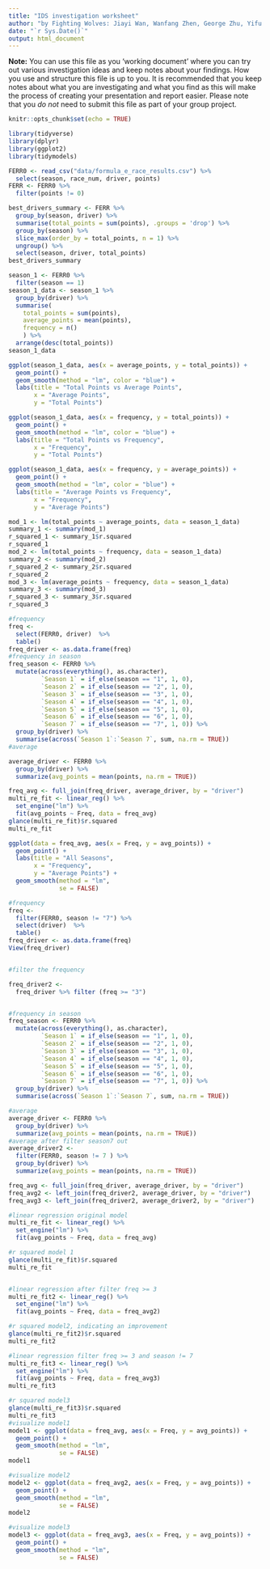 ```yaml
---
title: "IDS investigation worksheet"
author: "by Fighting Wolves: Jiayi Wan, Wanfang Zhen, George Zhu, Yifu Li & Yunrui Lyu"
date: "`r Sys.Date()`"
output: html_document
---
```


**Note:** You can use this file as you 'working document' where you can try out various investigation ideas and keep notes about your findings. How you use and structure this file is up to you. It is recommended that you keep notes about what you are investigating and what you find as this will make the process of creating your presentation and report easier. Please note that you _do not_ need to submit this file as part of your group project.


```r
knitr::opts_chunk$set(echo = TRUE)
```


```r
library(tidyverse)
library(dplyr)
library(ggplot2)
library(tidymodels)
```

```r
FERR0 <- read_csv("data/formula_e_race_results.csv") %>%
  select(season, race_num, driver, points)
FERR <- FERR0 %>% 
  filter(points != 0)
```

```r
best_drivers_summary <- FERR %>%
  group_by(season, driver) %>%
  summarise(total_points = sum(points), .groups = 'drop') %>%
  group_by(season) %>%
  slice_max(order_by = total_points, n = 1) %>%
  ungroup() %>%
  select(season, driver, total_points)
best_drivers_summary
```

```r
season_1 <- FERR0 %>%
  filter(season == 1)
season_1_data <- season_1 %>%
  group_by(driver) %>%
  summarise(
    total_points = sum(points),
    average_points = mean(points),
    frequency = n()
    ) %>%
  arrange(desc(total_points)) 
season_1_data
```

```r
ggplot(season_1_data, aes(x = average_points, y = total_points)) +
  geom_point() +
  geom_smooth(method = "lm", color = "blue") +
  labs(title = "Total Points vs Average Points",
       x = "Average Points",
       y = "Total Points")

ggplot(season_1_data, aes(x = frequency, y = total_points)) +
  geom_point() +
  geom_smooth(method = "lm", color = "blue") +
  labs(title = "Total Points vs Frequency",
       x = "Frequency",
       y = "Total Points")

ggplot(season_1_data, aes(x = frequency, y = average_points)) +
  geom_point() +
  geom_smooth(method = "lm", color = "blue") +
  labs(title = "Average Points vs Frequency",
       x = "Frequency",
       y = "Average Points")

mod_1 <- lm(total_points ~ average_points, data = season_1_data)
summary_1 <- summary(mod_1)
r_squared_1 <- summary_1$r.squared
r_squared_1
mod_2 <- lm(total_points ~ frequency, data = season_1_data)
summary_2 <- summary(mod_2)
r_squared_2 <- summary_2$r.squared
r_squared_2
mod_3 <- lm(average_points ~ frequency, data = season_1_data)
summary_3 <- summary(mod_3)
r_squared_3 <- summary_3$r.squared
r_squared_3
```

```r
#frequency
freq <- 
  select(FERR0, driver)  %>% 
  table()
freq_driver <- as.data.frame(freq)
#frequency in season
freq_season <- FERR0 %>%
  mutate(across(everything(), as.character),
         `Season 1` = if_else(season == "1", 1, 0),
         `Season 2` = if_else(season == "2", 1, 0),
         `Season 3` = if_else(season == "3", 1, 0),
         `Season 4` = if_else(season == "4", 1, 0),
         `Season 5` = if_else(season == "5", 1, 0),
         `Season 6` = if_else(season == "6", 1, 0),
         `Season 7` = if_else(season == "7", 1, 0)) %>%
  group_by(driver) %>%
  summarise(across(`Season 1`:`Season 7`, sum, na.rm = TRUE))
#average

average_driver <- FERR0 %>%
  group_by(driver) %>%
  summarize(avg_points = mean(points, na.rm = TRUE))

freq_avg <- full_join(freq_driver, average_driver, by = "driver")
multi_re_fit <- linear_reg() %>%
  set_engine("lm") %>%
  fit(avg_points ~ Freq, data = freq_avg)
glance(multi_re_fit)$r.squared
multi_re_fit

ggplot(data = freq_avg, aes(x = Freq, y = avg_points)) + 
  geom_point() + 
  labs(title = "All Seasons",
       x = "Frequency",
       y = "Average Points") +
  geom_smooth(method = "lm",
              se = FALSE)
```
```r
#frequency
freq <- 
  filter(FERR0, season != "7") %>%
  select(driver)  %>% 
  table()
freq_driver <- as.data.frame(freq)
View(freq_driver)


#filter the frequency 

freq_driver2 <-
  freq_driver %>% filter (freq >= "3")


#frequency in season
freq_season <- FERR0 %>%
  mutate(across(everything(), as.character),
         `Season 1` = if_else(season == "1", 1, 0),
         `Season 2` = if_else(season == "2", 1, 0),
         `Season 3` = if_else(season == "3", 1, 0),
         `Season 4` = if_else(season == "4", 1, 0),
         `Season 5` = if_else(season == "5", 1, 0),
         `Season 6` = if_else(season == "6", 1, 0),
         `Season 7` = if_else(season == "7", 1, 0)) %>%
  group_by(driver) %>%
  summarise(across(`Season 1`:`Season 7`, sum, na.rm = TRUE))

#average
average_driver <- FERR0 %>%
  group_by(driver) %>%
  summarize(avg_points = mean(points, na.rm = TRUE))
#average after filter season7 out
average_driver2 <-
  filter(FERR0, season != 7 ) %>%
  group_by(driver) %>%
  summarize(avg_points = mean(points, na.rm = TRUE))

freq_avg <- full_join(freq_driver, average_driver, by = "driver")
freq_avg2 <- left_join(freq_driver2, average_driver, by = "driver")
freq_avg3 <- left_join(freq_driver2, average_driver2, by = "driver")

#linear regression original model
multi_re_fit <- linear_reg() %>%
  set_engine("lm") %>%
  fit(avg_points ~ Freq, data = freq_avg)

#r squared model 1
glance(multi_re_fit)$r.squared
multi_re_fit


#linear regression after filter freq >= 3
multi_re_fit2 <- linear_reg() %>%
  set_engine("lm") %>%
  fit(avg_points ~ Freq, data = freq_avg2)

#r squared model2, indicating an improvement
glance(multi_re_fit2)$r.squared
multi_re_fit2

#linear regression filter freq >= 3 and season != 7
multi_re_fit3 <- linear_reg() %>%
  set_engine("lm") %>%
  fit(avg_points ~ Freq, data = freq_avg3)
multi_re_fit3

#r squared model3
glance(multi_re_fit3)$r.squared
multi_re_fit3
#visualize model1
model1 <- ggplot(data = freq_avg, aes(x = Freq, y = avg_points)) + 
  geom_point() + 
  geom_smooth(method = "lm",
              se = FALSE)
model1

#visualize model2
model2 <- ggplot(data = freq_avg2, aes(x = Freq, y = avg_points)) + 
  geom_point() + 
  geom_smooth(method = "lm",
              se = FALSE)
model2

#visualize model3
model3 <- ggplot(data = freq_avg3, aes(x = Freq, y = avg_points)) + 
  geom_point() + 
  geom_smooth(method = "lm",
              se = FALSE)

```